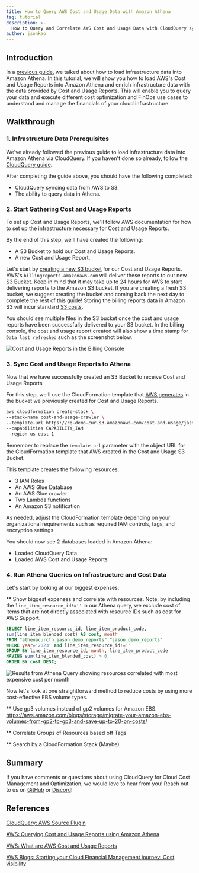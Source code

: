 ```yaml
---
title: How to Query AWS Cost and Usage Data with Amazon Athena
tag: tutorial
description: >-
  How to Query and Correlate AWS Cost and Usage Data with CloudQuery synced data from AWS.
author: jsonkao
---
```



<HowToGuideHeader/>

## Introduction

In a [previous guide](www.cloudquery.io/how-to-guides/how-to-load-infrastructure-data-into-athena), we talked about how to load infrastructure data into Amazon Athena.  In this tutorial, we will show you how to load AWS's Cost and Usage Reports into Amazon Athena and enrich infrastructure data with the data provided by Cost and Usage Reports.  This will enable you to query your data and execute different cost optimization and FinOps use cases to understand and manage the financials of your cloud infrastructure.

## Walkthrough

### 1. Infrastructure Data Prerequisites

We've already followed the previous guide to load infrastructure data into Amazon Athena via CloudQuery.  If you haven't done so already, follow the [CloudQuery guide](www.cloudquery.io/how-to-guides/how-to-load-infrastructure-data-into-athena).  

After completing the guide above, you should have the following completed:

* CloudQuery syncing data from AWS to S3.
* The ability to query data in Athena.

### 2. Start Gathering Cost and Usage Reports

To set up Cost and Usage Reports, we'll follow AWS documentation for how to set up the infrastructure necessary for Cost and Usage Reports.

By the end of this step, we'll have created the following:
* A S3 Bucket to hold our Cost and Usage Reports.
* A new Cost and Usage Report.

Let's start by [creating a new S3 bucket](https://docs.aws.amazon.com/cur/latest/userguide/cur-s3.html) for our Cost and Usage Reports.  AWS's `billingreports.amazonaws.com` will deliver these reports to our new S3 Bucket.  Keep in mind that it may take up to 24 hours for AWS to start delivering reports to the Amazon S3 bucket.  If you are creating a fresh S3 bucket, we suggest creating the bucket and coming back the next day to complete the rest of this guide!  Storing the billing reports data in Amazon S3 will incur standard [S3 costs](https://docs.aws.amazon.com/cur/latest/userguide/billing-cur-limits.html).  

You should see multiple files in the S3 bucket once the cost and usage reports have been successfully delivered to your S3 bucket. In the billing console, the cost and usage report created will also show a time stamp for `Data last refreshed` such as the screenshot below.

![Cost and Usage Reports in the Billing Console](/images/how-to-guides/query-aws-cost-and-usage-athena/jason-demo-cur.png)

### 3. Sync Cost and Usage Reports to Athena

Now that we have successfully created an S3 Bucket to receive Cost and Usage Reports


For this step, we'll use the CloudFormation template that [AWS generates](https://docs.aws.amazon.com/cur/latest/userguide/use-athena-cf.html) in the bucket we previously created for Cost and Usage Reports.

```bash copy
aws cloudformation create-stack \
--stack-name cost-and-usage-crawler \
--template-url https://cq-demo-cur.s3.amazonaws.com/cost-and-usage/jason-demo-reports/crawler-cfn.yml \
--capabilities CAPABILITY_IAM 
--region us-east-1
```

Remember to replace the `template-url` parameter with the object URL for the CloudFormation template that AWS created in the Cost and Usage S3 Bucket.  

This template creates the following resources: 
* 3 IAM Roles
* An AWS Glue Database
* An AWS Glue crawler
* Two Lambda functions
* An Amazon S3 notification

As needed, adjust the CloudFormation template depending on your organizational requirements such as required IAM controls, tags, and encryption settings.


You should now see 2 databases loaded in Amazon Athena:
* Loaded CloudQuery Data
* Loaded AWS Cost and Usage Reports

### 4. Run Athena Queries on Infrastructure and Cost Data

Let's start by looking at our biggest expenses:

** Show biggest expenses and correlate with resources.  Note, by including the `line_item_resource_id!=''` in our Athena query, we exclude cost of items that are not directly associated with resource IDs such as cost for AWS Support.

```sql copy
SELECT line_item_resource_id, line_item_product_code,
sum(line_item_blended_cost) AS cost, month
FROM "athenacurcfn_jason_demo_reports"."jason_demo_reports"
WHERE year='2023' and line_item_resource_id!=''
GROUP BY line_item_resource_id, month, line_item_product_code
HAVING sum(line_item_blended_cost) > 0
ORDER BY cost DESC;
```

![Results from Athena Query showing resources correlated with most expensive cost per month](/images/how-to-guides/query-aws-cost-and-usage-athena/athena-cost-usage.png)


Now let's look at one straightforward method to reduce costs by using more cost-effective EBS volume types.

** Use gp3 volumes instead of gp2 volumes for Amazon EBS.
https://aws.amazon.com/blogs/storage/migrate-your-amazon-ebs-volumes-from-gp2-to-gp3-and-save-up-to-20-on-costs/

** Correlate Groups of Resources based off Tags

** Search by a CloudFormation Stack (Maybe)

## Summary

If you have comments or questions about using CloudQuery for Cloud Cost Management and Optimization, we would love to hear from you! Reach out to us on [GitHub](https://github.com/cloudquery/cloudquery) or [Discord](https://cloudquery.io/discord)!

## References

[CloudQuery: AWS Source Plugin](https://www.cloudquery.io/docs/plugins/sources/aws/overview)

[AWS: Querying Cost and Usage Reports using Amazon Athena](https://docs.aws.amazon.com/cur/latest/userguide/cur-query-athena.html)

[AWS: What are AWS Cost and Usage Reports](https://docs.aws.amazon.com/cur/latest/userguide/what-is-cur.html)

[AWS Blogs: Starting your Cloud Financial Management journey: Cost visibility](https://aws.amazon.com/blogs/aws-cloud-financial-management/op-starting-your-cloud-financial-management-journey-cost-visibility/)


